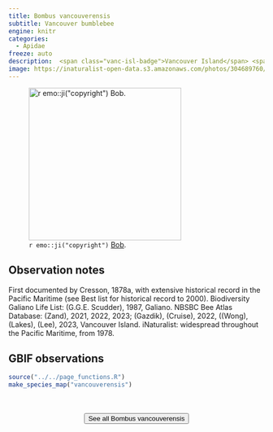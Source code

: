 ```yaml
---
title: Bombus vancouverensis
subtitle: Vancouver bumblebee
engine: knitr
categories:
  - Apidae
freeze: auto
description:  <span class="vanc-isl-badge">Vancouver Island</span> <span class="lower-mainland-badge">Lower Mainland</span> <span class="coast-badge">Coast</span> <span class="gali-badge">Galiano</span>
image: https://inaturalist-open-data.s3.amazonaws.com/photos/304689760/large.jpeg
---
```

![`r emo::ji("copyright")` [Bob ](McDougall ).](https://inaturalist-open-data.s3.amazonaws.com/photos/304689760/large.jpeg){height=300}

## Observation notes  
First documented by Cresson, 1878a, with extensive historical record in the Pacific Maritime (see Best list for historical record to 2000). Biodiversity Galiano Life List: (G.G.E. Scudder), 1987, Galiano. NBSBC Bee Atlas Database: (Zand), 2021, 2022, 2023; (Gazdik), (Cruise), 2022, ((Wong), (Lakes), (Lee), 2023, <span class="hl-place-name"><span class="hl-place-name"><span class="hl-place-name">Vancouver</span> Is</span>land</span>.  iNaturalist: widespread throughout the Pacific Maritime, from 1978.

## GBIF observations  


```r
source("../../page_functions.R")
make_species_map("vancouverensis")
```
<br><br>
<center>


<a href="https://inaturalist.ca/observations?place_id=7085&quality_grade=research&subview=map&taxon_id=1020304"><button type="button" class="btn btn-secondary">See all Bombus vancouverensis <i class="fa-solid fa-arrow-up-right-from-square"></i> </button></a>
</center>
